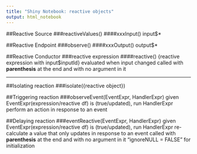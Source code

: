 ```yaml
---
title: "Shiny Notebook: reactive objects"
output: html_notebook
---
```


##Reactive Source
###reactiveValues()
####xxxInput()
input$*

##Reactive Endpoint
###observe()
####xxxOutput()
output$*

##Reactive Conductor
###reactive expression
####reactive()
{reactive expression with input$inputId}
evaluated when input changed
called with __parenthesis__ at the end and with no argument in it

- - - - - - - - - - - - - - - - - - - - - - 
##Isolating reaction
###isolate({reactive object})

##Triggering reaction
###observeEvent(EventExpr, HandlerExpr)
given EventExpr(expression/reactive df) is (true/updated), run HandlerExpr
perform an action in response to an event

##Delaying reaction
###eventReactive(EventExpr, HandlerExpr)
given EventExpr(expression/reactive df) is (true/updated), run HandlerExpr
re-calculate a value that only updates in response to an event
called with __parenthesis__ at the end and with no argument in it
"ignoreNULL = FALSE" for initialization
